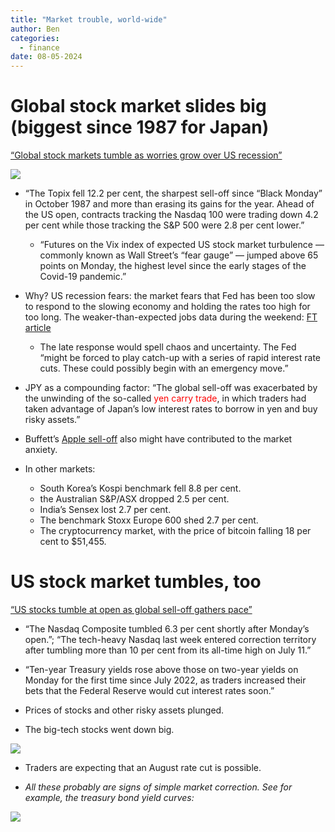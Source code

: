 ```yaml
---
title: "Market trouble, world-wide"
author: Ben
categories:
  - finance
date: 08-05-2024
---
```


# Global stock market slides big (biggest since 1987 for Japan)

["Global stock markets tumble as worries grow over US recession"](https://www.ft.com/content/ef7198e5-44b4-47a0-86f5-a7bf9a34d76b)

![](market.jpg)

- "The Topix fell 12.2 per cent, the sharpest sell-off since “Black Monday” in October 1987 and more than erasing its gains for the year. Ahead of the US open, contracts tracking the Nasdaq 100 were trading down 4.2 per cent while those tracking the S&P 500 were 2.8 per cent lower."

  - "Futures on the Vix index of expected US stock market turbulence — commonly known as Wall Street’s “fear gauge” — jumped above 65 points on Monday, the highest level since the early stages of the Covid-19 pandemic."

- Why? US recession fears: the market fears that Fed has been too slow to respond to the slowing economy and holding the rates too high for too long. The weaker-than-expected jobs data during the weekend: [FT article](https://www.ft.com/content/fcdf997f-5704-4ebb-8b77-a2e85a994e7e)

  - The late response would spell chaos and uncertainty. The Fed "might be forced to play catch-up with a series of rapid interest rate cuts. These could possibly begin with an emergency move."
  
- JPY as a compounding factor: "The global sell-off was exacerbated by the unwinding of the so-called <span style="color:red">yen carry trade</span>, in which traders had taken advantage of Japan’s low interest rates to borrow in yen and buy risky assets."

- Buffett's [Apple sell-off](https://textvulture.github.io/blogout/posts/August042024/post_08042024.html) also might have contributed to the market anxiety.

- In other markets:
  - South Korea’s Kospi benchmark fell 8.8 per cent.
  - the Australian S&P/ASX dropped 2.5 per cent.
  - India’s Sensex lost 2.7 per cent.
  - The benchmark Stoxx Europe 600 shed 2.7 per cent.
  - The cryptocurrency market, with the price of bitcoin falling 18 per cent to $51,455.

# US stock market tumbles, too

["US stocks tumble at open as global sell-off gathers pace"](https://www.ft.com/content/88bd2eaa-5e57-44b7-93df-a5127ebe7fda)

- "The Nasdaq Composite tumbled 6.3 per cent shortly after Monday’s open."; "The tech-heavy Nasdaq last week entered correction territory after tumbling more than 10 per cent from its all-time high on July 11."

- "Ten-year Treasury yields rose above those on two-year yields on Monday for the first time since July 2022, as traders increased their bets that the Federal Reserve would cut interest rates soon." 

- Prices of stocks and other risky assets plunged.

- The big-tech stocks went down big.

![](market2.jpg)

- Traders are expecting that an August rate cut is possible.

- *All these probably are signs of simple market correction. See for example, the treasury bond yield curves:*

![](market3.jpg)